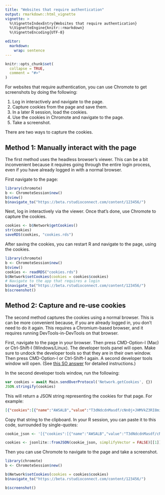 ```yaml
---
title: "Websites that require authentication"
output: rmarkdown::html_vignette
vignette: >
  %\VignetteIndexEntry{Websites that require authentication}
  %\VignetteEngine{knitr::rmarkdown}
  %\VignetteEncoding{UTF-8}

editor:
  markdown:
    wrap: sentence
---
```


```r
knitr::opts_chunk$set(
  collapse = TRUE,
  comment = "#>"
)
```

For websites that require authentication, you can use Chromote to get screenshots by doing the following:

1.  Log in interactively and navigate to the page.
2.  Capture cookies from the page and save them.
3.  In a later R session, load the cookies.
4.  Use the cookies in Chromote and navigate to the page.
5.  Take a screenshot.

There are two ways to capture the cookies.

## Method 1: Manually interact with the page

The first method uses the headless browser's viewer.
This can be a bit inconvenient because it requires going through the entire login process, even if you have already logged in with a normal browser.

First navigate to the page:

``` r
library(chromote)
b <- ChromoteSession$new()
b$view()
b$navigate_to("https://beta.rstudioconnect.com/content/123456/")
```

Next, log in interactively via the viewer.
Once that's done, use Chromote to capture the cookies.

``` r
cookies <- b$Network$getCookies()
str(cookies)
saveRDS(cookies, "cookies.rds")
```

After saving the cookies, you can restart R and navigate to the page, using the cookies.

``` r
library(chromote)
b <- ChromoteSession$new()
b$view()
cookies <- readRDS("cookies.rds")
b$Network$setCookies(cookies = cookies$cookies)
# Navigate to the app that requires a login
b$navigate_to("https://beta.rstudioconnect.com/content/123456/")
b$screenshot()
```

## Method 2: Capture and re-use cookies

The second method captures the cookies using a normal browser.
This is can be more convenient because, if you are already logged in, you don't need to do it again.
This requires a Chromium-based browser, and it requires running DevTools-in-DevTools on that browser.

First, navigate to the page in your browser.
Then press CMD-Option-I (Mac) or Ctrl-Shift-I (Windows/Linux).
The developer tools panel will open.
Make sure to undock the developer tools so that they are in their own window.
Then press CMD-Option-I or Ctrl-Shift-I again.
A second developer tools window will open.
(See [this SO answer](https://stackoverflow.com/questions/12291138/how-do-you-inspect-the-web-inspector-in-chrome/12291163#12291163) for detailed instructions.)

In the second developer tools window, run the following:

``` js
var cookies = await Main.sendOverProtocol('Network.getCookies', {})
JSON.stringify(cookies)
```

This will return a JSON string representing the cookies for that page.
For example:

``` json
[{"cookies":[{"name":"AWSALB","value":"T3dNdcdnMasdf/cNn0j+JHMVkZ3RI8mitnAggd9AlPsaWJdsfoaje/OowIh0qe3dDPiHc0mSafe5jNH+1Aeinfalsd30AejBZDYwE","domain":"beta.rstudioconnect.com","path":"/","expires":1594632233.96943,"size":130,"httpOnly":false,"secure":false,"session":false}]}]
```

Copy that string to the clipboard.
In your R session, you can paste it to this code, surrounded by single-quotes:

``` r
cookie_json <- '[{"cookies":[{"name":"AWSALB","value":"T3dNdcdnMasdf/cNn0j+JHMVkZ3RI8mitnAggd9AlPsaWJdsfoaje/OowIh0qe3dDPiHc0mSafe5jNH+1Aeinfalsd30AejBZDYwE","domain":"beta.rstudioconnect.com","path":"/","expires":1594632233.96943,"size":130,"httpOnly":false,"secure":false,"session":false}]}]'

cookies <- jsonlite::fromJSON(cookie_json, simplifyVector = FALSE)[[1]]
```

Then you can use Chromote to navigate to the page and take a screenshot.

``` r
library(chromote)
b <- ChromoteSession$new()

b$Network$setCookies(cookies = cookies$cookies)
b$navigate_to("https://beta.rstudioconnect.com/content/123456/")

b$screenshot()
```
